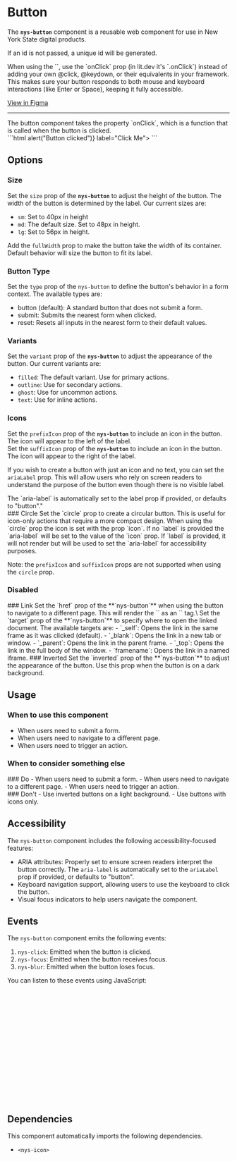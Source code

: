 
<Meta of={NysButtonStories} title="Components/Button/Documentation" />

# Button

The **`nys-button`** component is a reusable web component for use in New York State digital products.

If an id is not passed, a unique id will be generated.

<nys-alert type="warning" heading="Usage Guidance">
When using the `<nys-button>`, use the `onClick` prop (in lit.dev it's `.onClick`) instead of adding your own @click, @keydown, or their equivalents in your framework. This makes sure your button responds to both mouse and keyboard interactions (like Enter or Space), keeping it fully accessible.
</nys-alert>
<br/>

<div class="nys-grid-row nys-grid-gap-1">
  <nys-badge prefix="Version" label="1.6.0" prefixIcon="code"></nys-badge>
  <nys-badge
    prefixIcon
    prefix="WCAG 2.2"
    label="AA"
    intent="success"
  ></nys-badge>
  <p className="pill pill--uikit">
    <a href="https://www.figma.com/design/U2QpuSUXRTxbgG64Fzi9bu?node-id=3981-8292">View in Figma</a>
  </p>
</div>

---

<Canvas of={NysButtonStories.Basic} />

<Controls />

<div style={{ display: 'flex', gap: '10px', verticalAlign: 'middle', alignItems: 'center' }}>
	<nys-icon size="xl" name="info"></nys-icon> The button component takes the property `onClick`, which is a function that is called when the button is clicked.
</div>
```html
<nys-button onClick={() => alert("Button clicked")} label="Click Me"></nys-button>
```

## Options

### Size

Set the `size` prop of the **`nys-button`** to adjust the height of the button. The width of the button is determined by the label. Our current sizes are:

- `sm`: Set to 40px in height
- `md`: The default size. Set to 48px in height.
- `lg`: Set to 56px in height.

Add the `fullWidth` prop to make the button take the width of its container. Default behavior will size the button to fit its label.

<Canvas of={NysButtonStories.Size} />

### Button Type

Set the `type` prop of the `nys-button` to define the button's behavior in a form context. The available types are:

- button (default): A standard button that does not submit a form.
- submit: Submits the nearest form when clicked.
- reset: Resets all inputs in the nearest form to their default values.

### Variants

Set the `variant` prop of the **`nys-button`** to adjust the appearance of the button. Our current variants are:

- `filled`: The default variant. Use for primary actions.
- `outline`: Use for secondary actions.
- `ghost`: Use for uncommon actions.
- `text`: Use for inline actions.
  <Canvas of={NysButtonStories.Variants} />

### Icons

Set the `prefixIcon` prop of the **`nys-button`** to include an icon in the button. The icon will appear to the left of the label.\
Set the `suffixIcon` prop of the **`nys-button`** to include an icon in the button. The icon will appear to the right of the label.

If you wish to create a button with just an icon and no text, you can set the `ariaLabel` prop. This will allow users who rely on screen readers to understand the purpose of the button even though there is no visible label.

<div style={{ display: 'flex', gap: '10px', verticalAlign: 'middle', alignItems: 'center' }}>  <nys-icon size="xl" name="info"></nys-icon> The `aria-label` is automatically set to the label prop if provided, or defaults to "button"."</div>
<Canvas of={NysButtonStories.Icons} />
### Circle
Set the `circle` prop to create a circular button. This is useful for icon-only actions that require a more compact design.
When using the `circle` prop the icon is set with the prop `icon`. If no `label` is provided the `aria-label` will be set to the value of the `icon` prop.
If `label` is provided, it will not render but will be used to set the `aria-label` for accessibility purposes.

Note: the `prefixIcon` and `suffixIcon` props are not supported when using the `circle` prop.
<Canvas of={NysButtonStories.Circle} />
### Disabled
<Canvas of={NysButtonStories.Disabled} />
### Link
Set the `href` prop of the **`nys-button`** when using the button to navigate to a different page. This will render the `<nys-button>` as an `<a>` tag.\
Set the `target` prop of the **`nys-button`** to specify where to open the linked document. The available targets are:
- `_self`: Opens the link in the same frame as it was clicked (default).
- `_blank`: Opens the link in a new tab or window.
- `_parent`: Opens the link in the parent frame.
- `_top`: Opens the link in the full body of the window.
- `framename`: Opens the link in a named iframe.
<Canvas of={NysButtonStories.Link} />
### Inverted
Set the `inverted` prop of the **`nys-button`** to adjust the appearance of the button. Use this prop when the button is on a dark background.
<Canvas of={NysButtonStories.Inverted} />

## Usage

### When to use this component

- When users need to submit a form.
- When users need to navigate to a different page.
- When users need to trigger an action.

### When to consider something else

<div className="nys-grid-row nys-grid-gap-lg">
	<div className="nys-mobile-lg:nys-grid-col">
		<div className="usage-card usage-card--do">
			### <nys-icon name="check_circle" color="var(--nys-color-success)" /> Do
			- When users need to submit a form.
			- When users need to navigate to a different page.
			- When users need to trigger an action.
		</div>
	</div>
	<div className="nys-mobile-lg:nys-grid-col">
		<div className="usage-card usage-card--dont">
			### <nys-icon name="cancel" color="--var(nys-color-error)" /> Don't
			- Use inverted buttons on a light background. - Use buttons with icons only.
		</div>
	</div>
</div>

## Accessibility

The `nys-button` component includes the following accessibility-focused features:

- ARIA attributes: Properly set to ensure screen readers interpret the button correctly. The `aria-label` is automatically set to the `ariaLabel` prop if provided, or defaults to "button".
- Keyboard navigation support, allowing users to use the keyboard to click the button.
- Visual focus indicators to help users navigate the component.

## Events

The `nys-button` component emits the following events:

1. `nys-click`: Emitted when the button is clicked.
2. `nys-focus`: Emitted when the button receives focus.
3. `nys-blur`: Emitted when the button loses focus.

You can listen to these events using JavaScript:

```js
// Select the button component
const button = document.querySelector("nys-button");

// Listen for the 'nys-click' event
button.addEventListener("nys-click", () => {
	console.log("Button clicked");
});

// Listen for the 'nys-focus' event
button.addEventListener("nys-focus", () => {
	console.log("Button is focused");
});

// Listen for the 'nys-blur' event
button.addEventListener("nys-blur", () => {
	console.log("Button lost focus");
});
```

## Dependencies

This component automatically imports the following dependencies.

- `<nys-icon>`
